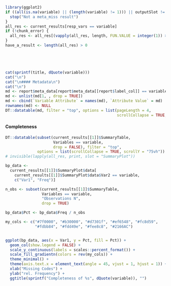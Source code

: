 ```r
library(ggplot2)
if ((all(is.na(variable) || (length(variable) != 1))) || outputSlot != "") {
  stop("Not a meta_miss result")
}
all_res <- current_results[resp_vars == variable]
if (!chunk_error) {
  all_res <- all_res[(vapply(all_res, length, FUN.VALUE = integer(1)) > 0)]
}
have_a_result <- length(all_res) > 0
```
::: {style="height: 3em;"}
:::
```r
cat(sprintf(title, dQuote(variable)))
cat("\n")
cat("\n#### Metadata\n")
cat("\n")
md <- report$meta_data[report$meta_data[[report$label_col]] == variable, , drop = FALSE]
md <- unlist(md[1, , drop = TRUE])
md <- cbind(`Variable Attribute` = names(md), `Attribute Value` = md)
rownames(md) <- NULL
DT::datatable(md, filter = "top", options = list(pageLength = 4,
                                                 scrollCollapse = TRUE, scrollY = "75vh")) # nrow(md)))
```

#### Completeness

```r
DT::datatable(subset(current_results[[1]]$SummaryTable, 
                     Variables == variable,
                     drop = FALSE), filter = "top", 
              options = list(scrollCollapse = TRUE, scrollY = "75vh"))
# invisible(lapply(all_res, print, slot = "SummaryPlot"))
```

```r
bp_data <- 
  current_results[[1]]$SummaryPlot$data[
    current_results[[1]]$SummaryPlot$data$Var2 == variable, 
    c("Var1", "Freq")]

n_obs <- subset(current_results[[1]]$SummaryTable, 
                Variables == variable, 
                "Observations N", 
                drop = TRUE)

bp_data$Pct <- bp_data$Freq / n_obs

my_cols <- c("#7f0000", "#b30000", "#d7301f", "#ef6548", "#fc8d59",
             "#fdbb84", "#fdd49e", "#fee8c8", "#2166AC")


ggplot(bp_data, aes(x = Var1, y = Pct, fill = Pct)) + 
  geom_col(show.legend = FALSE) + 
  scale_y_continuous(labels = scales::percent_format()) + 
  scale_fill_gradientn(colors = rev(my_cols)) +
  theme_minimal() + 
  theme(axis.text.x = element_text(angle = 45, vjust = 1, hjust = 1)) +
  xlab("Missing Codes") +
  ylab("rel. Frequency") +
  ggtitle(sprintf("Completeness of %s", dQuote(variable)), "")
```


